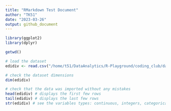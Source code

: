 ```yaml
---
title: "RMarkdown Test Document"
author: "TK51"
date: "2023-03-26"
output: github_document
---
```


```r
library(ggplot2)
library(dplyr)
```

```r
getwd()
```


```r
# load the dataset
edidiv <- read.csv("/home/t51/DataAnalytics/R-Playground/coding_club/datasets/edidiv.csv")
```

```r
# check the dataset dimensions
dim(edidiv)
```

```r
# check that the data was imported without any mistakes
head(edidiv) # displays the first few rows
tail(edidiv) # displays the last few rows
str(edidiv) # see the variables types: continuous, integers, categorical, chars
```

